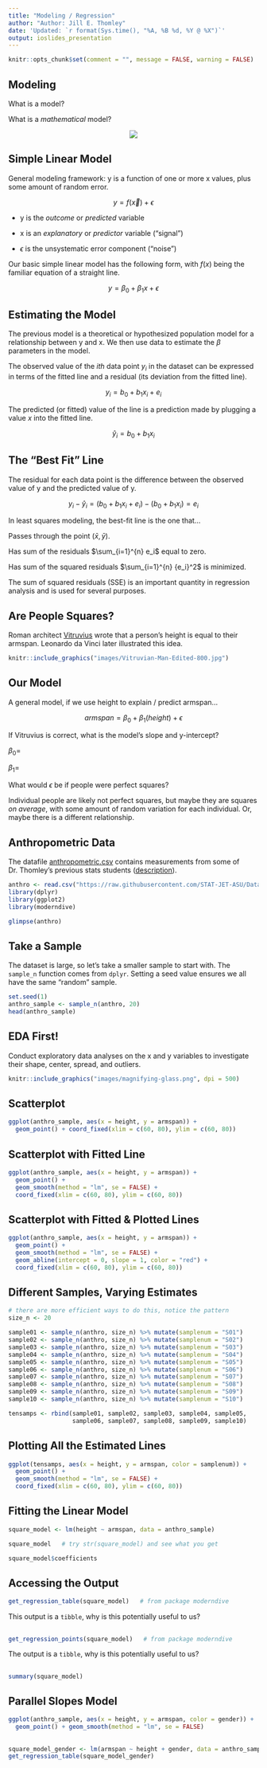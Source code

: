 ```yaml
---
title: "Modeling / Regression"
author: "Author: Jill E. Thomley"
date: 'Updated: `r format(Sys.time(), "%A, %B %d, %Y @ %X")`'
output: ioslides_presentation
---
```


```r
knitr::opts_chunk$set(comment = "", message = FALSE, warning = FALSE)
```

## Modeling

What is a model?

What is a *mathematical* model?

<p style="text-align: center;"><img src="images/molecularmodel.jpg"></p>

## Simple Linear Model

General modeling framework: y is a function of one or more x values, plus some amount of random error.

$$y = f(\overrightarrow{x}) + \epsilon$$

* y is the *outcome* or *predicted* variable

* x is an *explanatory* or *predictor* variable ("signal")

* $\epsilon$ is the unsystematic error component ("noise")

Our basic simple linear model has the following form, with $f(x)$ being the familiar equation of a straight line.

$$y = \beta_0 + \beta_1 x + \epsilon$$


## Estimating the Model

The previous model is a theoretical or hypothesized population model for a relationship between y and x. We then use data to estimate the $\beta$ parameters in the model.

The observed value of the *ith* data point $y_i$ in the dataset can be expressed in terms of the fitted line and a residual (its deviation from the fitted line).

$$y_i = b_0 + b_1 x_i + e_i$$

The predicted (or fitted) value of the line is a prediction made by plugging a value $x$ into the fitted line. 

$$\hat{y}_i = b_0 + b_1 x_i$$


## The "Best Fit" Line

The residual for each data point is the difference between the observed value of y and the predicted value of y.

$$y_i - \hat{y}_i = (b_0 + b_1 x_i + e_i) - (b_0 + b_1 x_i) = e_i$$


In least squares modeling, the best-fit line is the one that...

Passes through the point $(\bar{x}, \bar{y})$.

Has sum of the residuals $\sum_{i=1}^{n} e_i$ equal to zero.

Has sum of the squared residuals $\sum_{i=1}^{n} {e_i}^2$ is minimized.

The sum of squared residuals (SSE) is an important quantity in regression analysis and is used for several purposes.


## Are People Squares?

Roman architect [Vitruvius](https://www.ancient.eu/Vitruvius/) wrote that a person's height is equal to their armspan. Leonardo da Vinci later illustrated this idea.

```r
knitr::include_graphics("images/Vitruvian-Man-Edited-800.jpg")
```


## Our Model

A general model, if we use height to explain / predict armspan...

$$armspan = \beta_0 + \beta_1 (height) + \epsilon$$

If Vitruvius is correct, what is the model's slope and y-intercept?

$\beta_0 =$ 

$\beta_1 =$

What would $\epsilon$ be if people were perfect squares?

Individual people are likely not perfect squares, but maybe they are squares *on average*, with some amount of random variation for each individual. Or, maybe there is a different relationship.


## Anthropometric Data

The datafile [anthropometric.csv](https://raw.githubusercontent.com/STAT-JET-ASU/Datasets/master/Instructor/anthropometric.csv) contains measurements from some of Dr. Thomley's previous stats students ([description](https://stat-jet-asu.github.io/Datasets/InstructorDescriptions/anthropometric.html)).

```r
anthro <- read.csv("https://raw.githubusercontent.com/STAT-JET-ASU/Datasets/master/Instructor/anthropometric.csv")
library(dplyr)
library(ggplot2)
library(moderndive)
```

```r
glimpse(anthro)
```


## Take a Sample

The dataset is large, so let's take a smaller sample to start with. The `sample_n` function comes from `dplyr`. Setting a seed value ensures we all have the same "random" sample.

```r
set.seed(1)
anthro_sample <- sample_n(anthro, 20)
head(anthro_sample)
```


## EDA First!

Conduct exploratory data analyses on the x and y variables to investigate their shape, center, spread, and outliers. 

```r
knitr::include_graphics("images/magnifying-glass.png", dpi = 500)
```


## Scatterplot

```r
ggplot(anthro_sample, aes(x = height, y = armspan)) +
  geom_point() + coord_fixed(xlim = c(60, 80), ylim = c(60, 80))
```


## Scatterplot with Fitted Line

```r
ggplot(anthro_sample, aes(x = height, y = armspan)) +
  geom_point() + 
  geom_smooth(method = "lm", se = FALSE) +
  coord_fixed(xlim = c(60, 80), ylim = c(60, 80))
```


## Scatterplot with Fitted & Plotted Lines

```r
ggplot(anthro_sample, aes(x = height, y = armspan)) +
  geom_point() + 
  geom_smooth(method = "lm", se = FALSE) +
  geom_abline(intercept = 0, slope = 1, color = "red") +
  coord_fixed(xlim = c(60, 80), ylim = c(60, 80))
```


## Different Samples, Varying Estimates

```r
# there are more efficient ways to do this, notice the pattern
size_n <- 20

sample01 <- sample_n(anthro, size_n) %>% mutate(samplenum = "S01")
sample02 <- sample_n(anthro, size_n) %>% mutate(samplenum = "S02")
sample03 <- sample_n(anthro, size_n) %>% mutate(samplenum = "S03")
sample04 <- sample_n(anthro, size_n) %>% mutate(samplenum = "S04")
sample05 <- sample_n(anthro, size_n) %>% mutate(samplenum = "S05")
sample06 <- sample_n(anthro, size_n) %>% mutate(samplenum = "S06")
sample07 <- sample_n(anthro, size_n) %>% mutate(samplenum = "S07")
sample08 <- sample_n(anthro, size_n) %>% mutate(samplenum = "S08")
sample09 <- sample_n(anthro, size_n) %>% mutate(samplenum = "S09")
sample10 <- sample_n(anthro, size_n) %>% mutate(samplenum = "S10")

tensamps <- rbind(sample01, sample02, sample03, sample04, sample05,
                  sample06, sample07, sample08, sample09, sample10)
```


## Plotting All the Estimated Lines

```r
ggplot(tensamps, aes(x = height, y = armspan, color = samplenum)) +
  geom_point() + 
  geom_smooth(method = "lm", se = FALSE) +
  coord_fixed(xlim = c(60, 80), ylim = c(60, 80))
```


## Fitting the Linear Model

```r
square_model <- lm(height ~ armspan, data = anthro_sample)

square_model   # try str(square_model) and see what you get

square_model$coefficients
```


## Accessing the Output

```r
get_regression_table(square_model)   # from package moderndive
```

This output is a `tibble`, why is this potentially useful to us? 


##

```r
get_regression_points(square_model)   # from package moderndive
```

The output is a `tibble`, why is this potentially useful to us? 


## 

```r
summary(square_model)
```


## Parallel Slopes Model

```r
ggplot(anthro_sample, aes(x = height, y = armspan, color = gender)) +
  geom_point() + geom_smooth(method = "lm", se = FALSE)
```

## 

```r
square_model_gender <- lm(armspan ~ height + gender, data = anthro_sample)
get_regression_table(square_model_gender)
```

